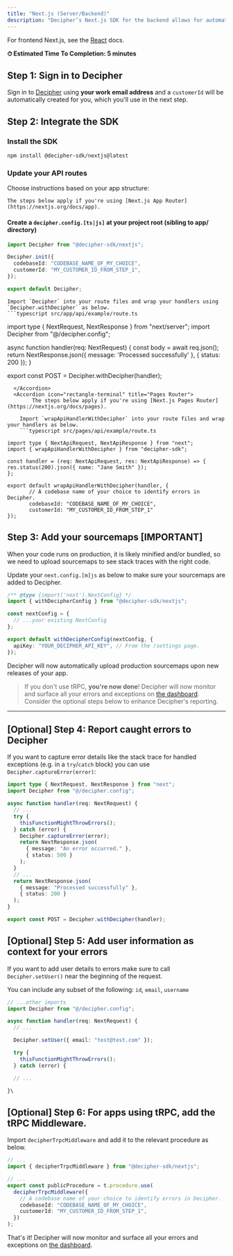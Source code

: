 ```yaml
---
title: "Next.js (Server/Backend)"
description: "Decipher’s Next.js SDK for the backend allows for automatic capture of errors including helpful details like logs and raw payload data."
---
```


<Note> For frontend Next.js, see the [React](react) docs.</Note>

<Check> **⏱ Estimated Time To Completion: 5 minutes**</Check>

## Step 1: Sign in to Decipher

Sign in to [Decipher](https://prod.getdecipher.com) using **your work email address** and a `customerId` will be automatically created for you, which you'll use in the next step.

## Step 2: Integrate the SDK

### Install the SDK

```shell Terminal
npm install @decipher-sdk/nextjs@latest
```

### Update your API routes

Choose instructions based on your app structure:

<AccordionGroup>
  <Accordion icon="rectangle-terminal" title="App Router" defaultOpen={true}>

    The steps below apply if you're using [Next.js App Router](https://nextjs.org/docs/app).

#### Create a `decipher.config.[ts|js]` at your project root (sibling to app/ directory)

```typescript src/decipher.config.ts
import Decipher from "@decipher-sdk/nextjs";

Decipher.init({
  codebaseId: "CODEBASE_NAME_OF_MY_CHOICE",
  customerId: "MY_CUSTOMER_ID_FROM_STEP_1",
});

export default Decipher;
```

    Import `Decipher` into your route files and wrap your handlers using `Decipher.withDecipher` as below.
    ```typescript src/app/api/example/route.ts

import type { NextRequest, NextResponse } from "next/server";
import Decipher from "@/decipher.config";

async function handler(req: NextRequest) {
const body = await req.json();
return NextResponse.json({ message: 'Processed successfully' },
{ status: 200 });
}

export const POST = Decipher.withDecipher(handler);
```
  </Accordion>
  <Accordion icon="rectangle-terminal" title="Pages Router">
        The steps below apply if you're using [Next.js Pages Router](https://nextjs.org/docs/pages).

    Import `wrapApiHandlerWithDecipher` into your route files and wrap your handlers as below.
    ```typescript src/pages/api/example/route.ts

import type { NextApiRequest, NextApiResponse } from "next";
import { wrapApiHandlerWithDecipher } from "decipher-sdk";

const handler = (req: NextApiRequest, res: NextApiResponse) => {
res.status(200).json({ name: "Jane Smith" });
};

export default wrapApiHandlerWithDecipher(handler, {
       // A codebase name of your choice to identify errors in Decipher.
       codebaseId: "CODEBASE_NAME_OF_MY_CHOICE",
       customerId: "MY_CUSTOMER_ID_FROM_STEP_1"
});
```
  </Accordion>
</AccordionGroup>

## Step 3: Add your sourcemaps [IMPORTANT]

When your code runs on production, it is likely minified and/or bundled, so we need to upload sourcemaps to see stack traces with the right code.

Update your `next.config.[m]js` as below to make sure your sourcemaps are added to Decipher.
```typescript next.config.mjs
/** @type {import('next').NextConfig} */
import { withDecipherConfig } from "@decipher-sdk/nextjs";

const nextConfig = {
  // ...your existing NextConfig
};

export default withDecipherConfig(nextConfig, {
  apiKey: "YOUR_DECIPHER_API_KEY", // From the /settings page.
});
```
Decipher will now automatically upload production sourcemaps upon new releases of your app.


> If you don't use tRPC, **you're now done**! Decipher will now monitor and surface all your errors and exceptions on [the dashboard](https://www.prod.getdecipher.com). Consider the optional steps below to enhance Decipher's reporting.

---

## [Optional] Step 4: Report caught errors to Decipher

If you want to capture error details like the stack trace for handled exceptions (e.g. in a `try`/`catch` block) you can use `Decipher.captureError(error)`:

```typescript route.ts
import type { NextRequest, NextResponse } from "next";
import Decipher from "@/decipher.config";

async function handler(req: NextRequest) {
  // ...
  try {
    thisFunctionMightThrowErrors();
  } catch (error) {
    Decipher.captureError(error);
    return NextResponse.json(
      { message: "An error occurred." },
      { status: 500 }
    );
  }
  // ...
  return NextResponse.json(
    { message: "Processed successfully" },
    { status: 200 }
  );
}

export const POST = Decipher.withDecipher(handler);
```

## [Optional] Step 5: Add user information as context for your errors

If you want to add user details to errors make sure to call `Decipher.setUser()` near the beginning of the request.

You can include any subset of the following: `id`, `email`, `username`

```typescript route.ts
// ...other imports
import Decipher from "@/decipher.config";

async function handler(req: NextRequest) {
  // ...

  Decipher.setUser({ email: "test@test.com" });

  try {
    thisFunctionMightThrowErrors();
  } catch (error) {

  // ...

}\
```

## [Optional] Step 6: For apps using tRPC, add the tRPC Middleware.

Import `decipherTrpcMiddleware` and add it to the relevant procedure as below.

```typescript src/server/api/trpc.ts
// ...
import { decipherTrpcMiddleware } from "@decipher-sdk/nextjs";

// ...
export const publicProcedure = t.procedure.use(
  decipherTrpcMiddleware({
    // A codebase name of your choice to identify errors in Decipher.
    codebaseId: "CODEBASE_NAME_OF_MY_CHOICE",
    customerId: "MY_CUSTOMER_ID_FROM_STEP_1",
  })
);
```

That's it! Decipher will now monitor and surface all your errors and exceptions on [the dashboard](https://www.prod.getdecipher.com).
